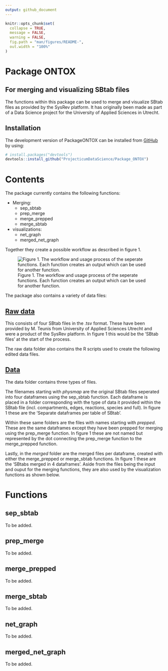 ```yaml
---
output: github_document
---
```


<!-- README.md is generated from README.Rmd. Please edit that file -->

```r
knitr::opts_chunk$set(
  collapse = TRUE,
  message = FALSE,
  warning = FALSE,
  fig.path = "man/figures/README-",
  out.width = "100%"
)
```

# Package ONTOX
## For merging and visualizing SBtab files

The functions within this package can be used to merge and visualize SBtab files as provided by the SysRev platform. It has originally been made as part of a Data Science project for the University of Applied Sciences in Utrecht.

## Installation

The development version of PackageONTOX can be installed from [GitHub](https://github.com/) by using:

``` r
# install.packages("devtools")
devtools::install_github("ProjecticumDataScience/Package_ONTOX")
```

# Contents

The package currently contains the following functions:
<ul><li>Merging:<ul>
<li>sep_sbtab</li>
<li>prep_merge</li>
<li>merge_prepped</li>
<li>merge_sbtab</li></ul>
<li>visualizations:<ul>
<li>net_graph</li>
<li>merged_net_graph</li></ul></ul>

Together they create a possible workflow as described in figure 1. 

![Figure 1. The workflow and usage process of the seperate functions. Each function creates an output which can be used for another function.](images/workflow_visual.jpg)

The package also contains a variety of data files:

## [Raw data](https://github.com/ProjecticumDataScience/Package-ONTOX/data-raw) 

This consists of four SBtab files in the .tsv format. These have been provided by M. Teunis from University of Applied Sciences Utrecht and were a product of the SysRev platform. In figure 1 this would be the 'SBtab files' at the start of the process.

The raw data folder also contains the R scripts used to create the following edited data files.

## [Data](https://github.com/ProjecticumDataScience/Package-ONTOX/data)

The data folder contains three types of files. 

The filenames starting with *physmap* are the original SBtab files seperated into four dataframes using the sep_sbtab function. Each dataframe is placed in a folder corresponding with the type of data it provided within the SBtab file (incl. compartments, edges, reactions, species and full). In figure 1 these are the 'Separate dataframes per table of SBtab'. 

Within these same folders are the files with names starting with *prepped*. These are the same dataframes except they have been prepped for merging using the prep_merge function. In figure 1 these are not named but represented by the dot connecting the prep_merge function to the merge_prepped function.

Lastly, in the *merged* folder are the merged files per dataframe, created with either the merge_prepped or merge_sbtab functions. In figure 1 these are the 'SBtabs merged in 4 dataframes'. Aside from the files being the input and ouput for the merging functions, they are also used by the visualization functions as shown below.

# Functions

## sep_sbtab

To be added.

## prep_merge

To be added.

## merge_prepped

To be added.

## merge_sbtab

To be added.

## net_graph

To be added.

## merged_net_graph

To be added.
